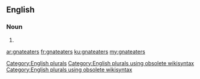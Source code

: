 ==English==

===Noun===
{{head|en}}

# {{plural of|gnateater}}

[[Category:English plurals]][[Category:English plurals using obsolete wikisyntax]][[Category:English plurals using obsolete wikisyntax]]

[[ar:gnateaters]]
[[fr:gnateaters]]
[[ku:gnateaters]]
[[my:gnateaters]]